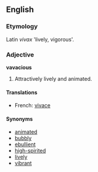 ==English==

===Etymology===
Latin ''vivax'' 'lively, vigorous'.

===Adjective===
'''vavacious'''
# Attractively lively and animated.

====Translations====
*French: [[vivace]]

====Synonyms====
*[[animated]]
*[[bubbly]]
*[[ebullient]]
*[[high-spirited]]
*[[lively]]
*[[vibrant]]